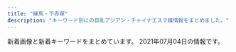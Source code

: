 ```yaml
---
title: "練馬・下赤塚"
description: "キーワード別にの巨乳アジアン・チャイナエステ嬢情報をまとめました。"
---
```


新着画像と新着キーワードをまとめています。
2021年07月04日の情報です。

<DmmAffiliateIns />
<KeywordTable
  shops={
    [
    {
        "img_links": [
            "http://www.es-kou.link/images/news.jpg",
            "http://www.es-kou.link/images/head.jpg",
            "http://www.es-kou.link/images/b1.jpg",
            "http://www.es-kou.link/images/sys1.jpg",
            "http://www.es-kou.link/images/sys3.png",
            "http://www.es-kou.link/images/1.jpg",
            "http://www.es-kou.link/img/mimi1.jpg",
            "http://www.es-kou.link/img/nana1.jpg",
            "http://www.es-kou.link/images/2.jpg",
            "http://www.es-kou.link/images/sys2.jpg",
            "http://www.es-kou.link/images/int1.png",
            "http://www.es-kou.link/images/int2.png",
            "http://www.es-kou.link/images/mobile.jpg",
            "http://www.es-kou.link/images/3.jpg",
            "http://www.es-kou.link/images/interior_t.jpg",
            "http://www.es-kou.link/img/satomi1.jpg",
            "http://www.es-kou.link/images/info.png",
            "http://www.es-kou.link/images/staff_t.jpg",
            "http://www.es-kou.link/images/s1.png",
            "http://www.es-kou.link/images/b2.jpg"
        ],
        "station": "\u4e0b\u8d64\u585a\u99c5\u5317\u53e3",
        "keywords": {},
        "url": "http://www.es-kou.link/",
        "name": "\u7d05\u6708"
    },
    {
        "station": "\u8981\u753a\u99c55\u756a\u51fa\u53e3",
        "name": "\u30d1\u30ad\u30e9",
        "url": "http://pakira-massage.work/",
        "keywords": {
            "C": 12,
            "E": 2,
            "85": 2,
            "87": 2
        },
        "img_links": [
            "http://pakira-massage.work/img/mobile-1.png",
            "http://pakira-massage.work/img/sta23.jpg",
            "http://pakira-massage.work/i/img/st1.jpg",
            "http://pakira-massage.work/img/st2.jpg",
            "http://pakira-massage.work/img/campian.jpg",
            "http://pakira-massage.work/img/sta2.jpg",
            "http://pakira-massage.work/i/img/sta2.jpg",
            "http://pakira-massage.work/img/nos.jpg",
            "http://pakira-massage.work/i/img/r5.jpg",
            "http://pakira-massage.work/i/img/sta1.jpg",
            "http://pakira-massage.work/i/img/r6.jpg",
            "http://pakira-massage.work/img/sta1.jpg",
            "http://pakira-massage.work/i/img/sta23.jpg",
            "http://pakira-massage.work/img/botton.jpg",
            "http://pakira-massage.work/img/st23.jpg",
            "http://pakira-massage.work/img/s2.jpg",
            "http://pakira-massage.work/img/s1.jpg",
            "http://pakira-massage.work/i/img/r2.jpg",
            "http://pakira-massage.work/img/head.jpg",
            "http://pakira-massage.work/i/img/r3.jpg",
            "http://pakira-massage.work/img/st1.jpg",
            "http://pakira-massage.work/i/img/r1.jpg",
            "http://pakira-massage.work/img/s23.jpg",
            "http://pakira-massage.work/i/img/r4.jpg"
        ]
    },
    {
        "url": "http://moonlove.est-u.com/",
        "keywords": {
            "C": 7
        },
        "img_links": [
            "http://moonlove.est-u.com/images/s3.jpg",
            "http://moonlove.est-u.com/staff/sakura.jpg",
            "http://moonlove.est-u.com/images/index_14.jpg",
            "http://moonlove.est-u.com/staff/kaori.jpg",
            "http://moonlove.est-u.com/images/s8.jpg",
            "http://moonlove.est-u.com/images/index_17.jpg",
            "http://moonlove.est-u.com/images/staff_09.jpg",
            "http://moonlove.est-u.com/staff/nami.jpg",
            "http://moonlove.est-u.com/images/index_10.jpg",
            "http://moonlove.est-u.com/images/index3_06.jpg",
            "http://moonlove.est-u.com/staff/ayumi.jpg",
            "http://moonlove.est-u.com/images/s5.jpg",
            "http://moonlove.est-u.com/images/index2_06.jpg",
            "http://moonlove.est-u.com/images/index_08.jpg",
            "http://moonlove.est-u.com/staff/miki.jpg",
            "http://moonlove.est-u.com/images/index1_06.jpg",
            "http://moonlove.est-u.com/images/index_07.jpg",
            "http://moonlove.est-u.com/images/index_02.jpg",
            "http://moonlove.est-u.com/images/index_05.jpg",
            "http://moonlove.est-u.com/images/index_16.jpg",
            "http://moonlove.est-u.com/images/icon_000.jpg",
            "http://moonlove.est-u.com/images/s4.jpg",
            "http://moonlove.est-u.com/images/index_04.jpg",
            "http://moonlove.est-u.com/staff/hitomi.jpg",
            "http://moonlove.est-u.com/images/index_13.jpg",
            "http://moonlove.est-u.com/images/s6.jpg",
            "http://moonlove.est-u.com/images/s1.jpg",
            "http://moonlove.est-u.com/images/index_15.jpg",
            "http://moonlove.est-u.com/images/index_12.jpg",
            "http://moonlove.est-u.com/images/index_19.jpg"
        ],
        "name": "\u6708\u306e\u604b",
        "station": "\u7df4\u99ac\u99c5\u5317\u53e3"
    },
    {
        "name": "\u30e9\u30b1\u30b7\u30b9\u5927\u6cc9\u5b66\u5712",
        "station": "\u5927\u6cc9\u5b66\u5712\u99c5",
        "keywords": {
            "86": 3,
            "C": 57,
            "84": 2,
            "F": 5,
            "85": 6,
            "81": 4,
            "91": 5,
            "83": 8,
            "D": 16,
            "88": 15,
            "E": 2
        },
        "url": "https://lachesis2019.com/",
        "img_links": [
            "https://lachesis2019.com/photos/4/gal4_4.jpg",
            "https://lachesis2019.com/photos/19/gal4_19.jpg",
            "https://lachesis2019.com/links/993F241B-EB0B-427A-9475-B57438AA7B8A.jpeg",
            "https://lachesis2019.com/photos/3/gal1_3.jpg",
            "https://lachesis2019.com/photos/5/moto_5.jpg",
            "https://lachesis2019.com/photos/4/gal3_4.jpg",
            "https://lachesis2019.com/photos/19/gal2_19.jpg",
            "https://lachesis2019.com/banners/531FE63B-3C15-4803-84FB-C6B373ACA096.jpeg",
            "https://lachesis2019.com/banners/BA03D94E-0A26-441A-9B6D-A71031AEFFB1.jpeg",
            "https://lachesis2019.com/photos/21/gal3_21.jpg",
            "https://lachesis2019.com/photos/6/moto_6.jpg",
            "https://lachesis2019.com/banners/CBDDF3B2-6656-4C1D-B914-2EA76A6C3D4C.jpeg",
            "https://lachesis2019.com/links/D6428725-4E44-49AF-8216-D84182CF66BB.jpeg",
            "https://lachesis2019.com/photos/11/gal2_11.jpg",
            "https://lachesis2019.com/photos/11/gal4_11.jpg",
            "https://lachesis2019.com/photos/5/gal3_5.jpg",
            "https://lachesis2019.com/photos/17/moto_17.jpg",
            "https://lachesis2019.com/photos/14/gal4_14.jpg",
            "https://lachesis2019.com/photos/20/gal2_20.jpg",
            "https://lachesis2019.com/photos/21/gal1_21.jpg",
            "https://lachesis2019.com/photos/22/moto_22.jpg",
            "https://lachesis2019.com/photos/3/gal4_3.jpg",
            "https://lachesis2019.com/photos/23/gal4_23.jpg",
            "https://lachesis2019.com/files/8C5867A6-61F3-471C-A4F5-40E2DA2A7496.jpeg",
            "https://lachesis2019.com/banners/07B87A7B-E604-494A-82D4-482B23E8CE71.jpeg",
            "https://lachesis2019.com/files/C265AA1E-5ADE-49FF-B02E-11B8C7E165C1.jpeg",
            "https://ranking-deli.jp/assets/img/user/link/2020bnr04.jpg",
            "https://lachesis2019.com/photos/22/gal4_22.jpg",
            "https://lachesis2019.com/photos/7/moto_7.jpg",
            "https://lachesis2019.com/photos/22/gal1_22.jpg",
            "https://lachesis2019.com/photos/23/gal1_23.jpg",
            "https://lachesis2019.com/photos/4/gal2_4.jpg",
            "https://lachesis2019.com/photos/21/gal4_21.jpg",
            "https://lachesis2019.com/photos/14/gal1_14.jpg",
            "https://lachesis2019.com/photos/21/gal2_21.jpg",
            "https://lachesis2019.com/photos/7/gal2_7.jpg",
            "https://lachesis2019.com/photos/23/gal3_23.jpg",
            "https://lachesis2019.com/photos/19/moto_19.jpg",
            "https://lachesis2019.com/photos/7/gal4_7.jpg",
            "https://lachesis2019.com/photos/3/gal2_3.jpg",
            "https://lachesis2019.com/banners/7EFDB149-8C2F-4CAD-9ADB-A61740740536.jpeg",
            "https://lachesis2019.com/photos/6/gal3_6.jpg",
            "https://lachesis2019.com/photos/6/gal2_6.jpg",
            "https://cocoa-job.jp/assets/img/user/pc/link/2020img-bnr-mensesthe4.jpg",
            "https://lachesis2019.com/photos/23/gal2_23.jpg",
            "https://lachesis2019.com/photos/8/gal1_8.jpg",
            "https://lachesis2019.com/photos/19/gal3_19.jpg",
            "https://lachesis2019.com/banners/ECA8D7FF-F820-4999-98A3-D6CDFD81E0D4.jpeg",
            "https://lachesis2019.com/files/CF43DBB4-AA7C-42C1-A1A7-DB7BB1DCB3EE.png",
            "https://lachesis2019.com/photos/14/moto_14.jpg",
            "https://lachesis2019.com/photos/7/gal3_7.jpg",
            "https://lachesis2019.com/photos/14/gal2_14.jpg",
            "https://lachesis2019.com/photos/11/moto_11.jpg",
            "https://lachesis2019.com/banners/C9380DE7-B807-4588-ADF3-D6FCB6CAB2A8.jpeg",
            "https://lachesis2019.com/photos/5/gal4_5.jpg",
            "https://lachesis2019.com/photos/6/gal1_6.jpg",
            "https://lachesis2019.com/photos/20/moto_20.jpg",
            "https://lachesis2019.com/photos/14/gal3_14.jpg",
            "https://lachesis2019.com/banners/ABBEB613-C730-4E56-B36D-5FC173E27594.jpeg",
            "https://lachesis2019.com/photos/22/gal2_22.jpg",
            "https://lachesis2019.com/photos/11/gal3_11.jpg",
            "https://lachesis2019.com/banners/F4CEB7CE-ABA5-4CAD-89E6-5F93D54F28A9.jpeg",
            "https://lachesis2019.com/photos/8/gal3_8.jpg",
            "https://lachesis2019.com/photos/22/gal3_22.jpg",
            "https://lachesis2019.com/files/A56F30DE-0B79-4B12-A44E-BE5932CB7267.jpeg",
            "https://lachesis2019.com/banners/6E28987B-42AA-488D-924C-7AE8766A1469.jpeg",
            "https://lachesis2019.com/photos/17/gal3_17.jpg",
            "https://lachesis2019.com/banners/29CA1AC0-D67E-49CD-A006-5D983950FE1C.jpeg",
            "https://lachesis2019.com/photos/4/moto_4.jpg",
            "https://lachesis2019.com/banners/9F996D7B-4B03-444B-B256-919B6C7109DF.jpeg",
            "https://lachesis2019.com/photos/8/gal2_8.jpg",
            "https://lachesis2019.com/banners/03492E81-87ED-47D1-96D2-029EFFA7DAEC.jpeg",
            "https://lachesis2019.com/banners/DB1EE981-0AED-4B3E-80B8-1FD479C059A5.jpeg",
            "https://lachesis2019.com/banners/A8B1A35F-6608-40F3-A604-43D191C85C67.png",
            "https://lachesis2019.com/photos/3/moto_3.jpg",
            "https://lachesis2019.com/photos/5/gal1_5.jpg",
            "https://lachesis2019.com/photos/7/gal1_7.jpg",
            "https://lachesis2019.com/files//20A69BB5-5AA2-47BA-BD67-A8835692263E.jpeg",
            "https://lachesis2019.com/photos/17/gal2_17.jpg",
            "https://lachesis2019.com/photos/4/gal1_4.jpg",
            "https://lachesis2019.com/photos/20/gal1_20.jpg",
            "https://lachesis2019.com/photos/17/gal4_17.jpg",
            "https://lachesis2019.com/photos/3/gal3_3.jpg",
            "https://lachesis2019.com/photos/5/gal2_5.jpg",
            "https://lachesis2019.com/photos/11/gal1_11.jpg",
            "https://lachesis2019.com/photos/8/moto_8.jpg",
            "https://lachesis2019.com/photos/23/moto_23.jpg",
            "https://lachesis2019.com/banners/top_sub01.jpg",
            "https://lachesis2019.com/photos/20/gal4_20.jpg",
            "https://lachesis2019.com/links/ads_8831.jpg",
            "https://lachesis2019.com/photos/6/gal4_6.jpg",
            "https://lachesis2019.com/banners/E3D306C3-23B8-41C5-933F-6098AEB20653.jpeg",
            "https://lachesis2019.com/photos/8/gal4_8.jpg",
            "https://lachesis2019.com/photos/19/gal1_19.jpg",
            "https://lachesis2019.com/photos/17/gal1_17.jpg",
            "https://lachesis2019.com/photos/21/moto_21.jpg",
            "https://lachesis2019.com/photos/20/gal3_20.jpg"
        ]
    },
    {
        "station": "\u7df4\u99ac\u99c5\u897f\u53e3",
        "name": "\u7df4\u99ac\u306e\u5929\u4f7f",
        "img_links": [
            "http://ginzaangel.esnavi.work/s1.png",
            "http://ginzaangel.esnavi.work/2/uploadimg/1615989033.jpeg",
            "http://ginzaangel.esnavi.work/sys1.jpg",
            "http://ginzaangel.esnavi.work/2/uploadimg/1623486374.jpeg",
            "http://ginzaangel.esnavi.work/staff_t.jpg",
            "http://ginzaangel.esnavi.work/2/uploadimg/1615988934.jpeg",
            "http://ginzaangel.esnavi.work/2/uploadimg/1601829474.jpeg",
            "http://ginzaangel.esnavi.work/2/uploadimg/1619341553.jpeg",
            "http://ginzaangel.esnavi.work/head.jpg",
            "http://ginzaangel.esnavi.work/sys2.jpg",
            "http://ginzaangel.esnavi.work/2/uploadimg/1622437565.jpeg",
            "http://ginzaangel.esnavi.work/2/uploadimg/1615989115.jpeg",
            "http://ginzaangel.esnavi.work/int1.png",
            "http://ginzaangel.esnavi.work/news.jpg",
            "http://ginzaangel.esnavi.work/2/uploadimg/1615988408.jpeg"
        ],
        "url": "http://ginzaangel.esnavi.work/",
        "keywords": {
            "92": 1,
            "88": 2,
            "90": 4,
            "89": 1
        }
    },
    {
        "station": "\u7df4\u99ac\u99c5\u897f\u53e3",
        "img_links": [
            "http://sh-dafei.work/uploads/171031/1-1G0311G505933.jpg",
            "http://sh-dafei.work/uploads/180227/1-1P22G40S5448.jpg",
            "http://sh-dafei.work/uploads/200612/1-200612154534W8.jpg",
            "http://sh-dafei.work/uploads/181206/1-1Q2061253211D.jpg",
            "http://sh-dafei.work/templets/default/pc/picture/staffs.png",
            "http://sh-dafei.work/uploads/171031/1-1G0311G531445.jpg",
            "http://sh-dafei.work/uploads/171031/1-1G0311G556445.jpg",
            "http://sh-dafei.work/uploads/201002/1-201002144Z11V.jpg",
            "http://sh-dafei.work/uploads/190809/1-1ZP9125I01S.jpg",
            "http://sh-dafei.work/uploads/180612/1-1P612160029349.jpg",
            "http://sh-dafei.work/uploads/190924/1-1Z924151334121.jpg",
            "http://sh-dafei.work/uploads/181206/1-1Q2061250494E.jpg",
            "http://sh-dafei.work/templets/default/pc/picture/end1.jpg",
            "http://sh-dafei.work/uploads/180612/1-1P6121601061c.jpg",
            "http://sh-dafei.work/uploads/171031/1-1G0311G4095M.jpg",
            "http://sh-dafei.work/uploads/191115/1-191115132040J2.jpg",
            "http://sh-dafei.work/uploads/171031/1-1G0311G344914.jpg",
            "http://sh-dafei.work/templets/default/pc/picture/s_pick.png",
            "http://sh-dafei.work/uploads/190130/1-1Z130162635508.jpg",
            "http://sh-dafei.work/uploads/181206/1-1Q206125154224.jpg",
            "http://sh-dafei.work/templets/default/pc/picture/s_news.png",
            "http://sh-dafei.work/uploads/181207/1-1Q20G35320X0.png",
            "http://sh-dafei.work/uploads/181207/1-1Q20G40K63R.jpg",
            "http://sh-dafei.work/uploads/181214/1-1Q214154222511.jpg",
            "http://sh-dafei.work/templets/default/pc/picture/s_staff.png",
            "http://sh-dafei.work/templets/default/pc/picture/face.png",
            "http://sh-dafei.work/uploads/190329/1-1Z329151011c7.jpg",
            "http://sh-dafei.work/uploads/190301/1-1Z30116320A41.jpg",
            "http://sh-dafei.work/uploads/201113/1-20111314213cQ.jpg",
            "http://sh-dafei.work/uploads/210219/1-210219105500300.jpg",
            "http://sh-dafei.work/uploads/210326/1-210326140613257.jpg",
            "http://sh-dafei.work/uploads/181206/1-1Q2061249563O.jpg",
            "http://sh-dafei.work/uploads/200117/1-20011G614144B.jpg",
            "http://sh-dafei.work/uploads/allimg/180612/1-1P612160305350.jpg"
        ],
        "name": "\u5927\u5983",
        "keywords": {},
        "url": "http://sh-dafei.work/"
    },
    {
        "keywords": {},
        "name": "AROMA PLAZA \u30a2\u30ed\u30de\u30d7\u30e9\u30b6",
        "img_links": [],
        "url": "http://aroma-p.info/",
        "station": "\u77f3\u795e\u4e95\u516c\u5712\u99c5\u5357\u53e3"
    },
    {
        "url": "http://rose.este.work/",
        "name": "\u512a\u30fb\u7f8e",
        "keywords": {},
        "img_links": [
            "http://rose.este.work/totop.png",
            "http://rose.este.work/r1.jpg",
            "http://rose.este.work/sys1.png",
            "http://rose.este.work/index-24.htm.jpg",
            "http://rose.este.work/index-26.htm.jpg",
            "http://rose.este.work/r4.jpg",
            "http://rose.este.work/re.jpg",
            "http://rose.este.work/index-25.htm.jpg",
            "http://rose.este.work/unnamed.png",
            "http://rose.este.work/resize_250.png",
            "http://rose.este.work/r3.jpg",
            "http://rose.este.work/resize_1500-450.jpg",
            "http://rose.este.work/r5.jpg",
            "http://rose.este.work/index-1.htm.jpg"
        ],
        "station": "\u6c5f\u53e4\u7530\u99c5\u5357\u53e3"
    },
    {
        "name": "\u59eb\u306e\u3086\u3073\u3055\u304d",
        "station": "\u6771\u6b66\u7df4\u99ac\u99c5\u5317\u53e3",
        "keywords": {
            "D": 3,
            "E": 1
        },
        "img_links": [
            "http://nymphe-est.biz/images/bul.jpg",
            "http://nymphe-est.biz/images/tm.jpg",
            "http://nymphe-est.biz/images/m3.png",
            "http://nymphe-est.biz/images/accl.jpg",
            "http://nymphe-est.biz/images/no.png",
            "http://nymphe-est.biz/images/cg05.jpg",
            "http://nymphe-est.biz/images/stal.jpg",
            "http://nymphe-est.biz/images/top.png",
            "http://nymphe-est.biz/images/bur.jpg",
            "http://nymphe-est.biz/images/m4.png",
            "http://nymphe-est.biz/images/cg03.jpg",
            "http://nymphe-est.biz/images/tit4.jpg",
            "http://nymphe-est.biz/images/cg02.jpg",
            "http://nymphe-est.biz/images/m5.png",
            "http://nymphe-est.biz/images/spt.png",
            "http://nymphe-est.biz/images/tit6.jpg",
            "http://nymphe-est.biz/images/m1.png",
            "http://nymphe-est.biz/images/m6.png",
            "http://nymphe-est.biz/images/m2.png",
            "http://nymphe-est.biz/images/tit5.jpg",
            "http://nymphe-est.biz/images/fla.jpg",
            "http://nymphe-est.biz/images/stat.jpg",
            "http://nymphe-est.biz/images/cg01.jpg",
            "http://nymphe-est.biz/images/tit3.jpg",
            "http://nymphe-est.biz/images/tit2.jpg"
        ],
        "url": "http://nymphe-est.biz/"
    },
    {
        "img_links": [
            "http://www.es-yas.click/images/staff_t.jpg",
            "http://www.es-yas.click/images/3.jpg",
            "http://www.es-yas.click/images/info.png",
            "http://www.es-yas.click/images/ac1.png",
            "http://www.es-yas.click/images/4.jpg",
            "http://www.es-yas.click/img/riri1.jpg",
            "http://www.es-yas.click/images/newface.png",
            "http://www.es-yas.click/images/sirase.jpg",
            "http://www.es-yas.click/images/sys1.png",
            "http://www.es-yas.click/img/rina1.jpg",
            "http://www.es-yas.click/images/sys2.png",
            "http://www.es-yas.click/images/int2.png",
            "http://www.es-yas.click/images/interior_t.jpg",
            "http://www.es-yas.click/images/tel.jpg",
            "http://www.es-yas.click/images/int1.png",
            "http://www.es-yas.click/images/s1.png",
            "http://www.es-yas.click/images/head.jpg",
            "http://www.es-yas.click/images/mobile.jpg",
            "http://www.es-yas.click/img/sayuri1.jpg",
            "http://www.es-yas.click/images/news.jpg",
            "http://www.es-yas.click/images/2.jpg"
        ],
        "keywords": {},
        "url": "http://www.es-yas.click/",
        "name": "\u30b9\u30a6\u30a3\u30fc\u30c8",
        "station": "\u4e2d\u6751\u6a4b\u99c5\u5357\u53e3"
    },
    {
        "img_links": [],
        "keywords": {},
        "url": "http://www.relaxes.info/",
        "name": "\u8776",
        "station": "\u4e0a\u677f\u6a4b\u99c5\u5317\u53e3"
    },
    {
        "keywords": {
            "84": 1,
            "86": 1,
            "E": 2,
            "D": 9,
            "F": 2,
            "C": 22,
            "85": 2,
            "87": 5,
            "89": 1,
            "88": 4
        },
        "img_links": [
            "http://ponfu-massage.work/img/st35.jpg",
            "http://ponfu-massage.work/img/s30.jpg",
            "http://ponfu-massage.work/img/st42.jpg",
            "http://ponfu-massage.work/img/acc9.jpg",
            "http://ponfu-massage.work/i/img/sta45.jpg",
            "http://ponfu-massage.work/img/sta39.jpg",
            "http://ponfu-massage.work/img/st43.jpg",
            "http://ponfu-massage.work/i/img/sta43.jpg",
            "http://ponfu-massage.work/img/st39.jpg",
            "http://ponfu-massage.work/i/img/r3.jpg",
            "http://ponfu-massage.work/img/sta35.jpg",
            "http://ponfu-massage.work/img/acc8.jpg",
            "http://ponfu-massage.work/img/sta45.jpg",
            "http://ponfu-massage.work/img/sta44.jpg",
            "http://ponfu-massage.work/i/img/r2.jpg",
            "http://ponfu-massage.work/img/acc1.jpg",
            "http://ponfu-massage.work/img/acc6.jpg",
            "http://ponfu-massage.work/img/st30.jpg",
            "http://ponfu-massage.work/i/img/sta47.jpg",
            "http://ponfu-massage.work/i/img/sta38.jpg",
            "http://ponfu-massage.work/img/acc5.jpg",
            "http://ponfu-massage.work/img/acc4.jpg",
            "http://ponfu-massage.work/img/acc10.jpg",
            "http://ponfu-massage.work/i/img/sta44.jpg",
            "http://ponfu-massage.work/img/s38.jpg",
            "http://ponfu-massage.work/img/st18.jpg",
            "http://ponfu-massage.work/img/st46.jpg",
            "http://ponfu-massage.work/i/img/st45.jpg",
            "http://ponfu-massage.work/img/sta30.jpg",
            "http://ponfu-massage.work/img/s41.jpg",
            "http://ponfu-massage.work/img/acc2.jpg",
            "http://ponfu-massage.work/img/st38.jpg",
            "http://ponfu-massage.work/img/s47.jpg",
            "http://ponfu-massage.work/img/sta28.jpg",
            "http://ponfu-massage.work/img/botton.jpg",
            "http://ponfu-massage.work/i/img/r4.jpg",
            "http://ponfu-massage.work/i/img/sta30.jpg",
            "http://ponfu-massage.work/i/img/sta28.jpg",
            "http://ponfu-massage.work/img/acc7.jpg",
            "http://ponfu-massage.work/img/s44.jpg",
            "http://ponfu-massage.work/i/img/sta24.jpg",
            "http://ponfu-massage.work/img/st44.jpg",
            "http://ponfu-massage.work/img/s39.jpg",
            "http://ponfu-massage.work/img/s43.jpg",
            "http://ponfu-massage.work/img/st41.jpg",
            "http://ponfu-massage.work/img/sta38.jpg",
            "http://ponfu-massage.work/img/campian.jpg",
            "http://ponfu-massage.work/img/sta41.jpg",
            "http://ponfu-massage.work/img/sta46.jpg",
            "http://ponfu-massage.work/img/st45.jpg",
            "http://ponfu-massage.work/img/sta42.jpg",
            "http://ponfu-massage.work/i/img/sta46.jpg",
            "http://ponfu-massage.work/i/img/sta39.jpg",
            "http://ponfu-massage.work/img/st28.jpg",
            "http://ponfu-massage.work/img/s42.jpg",
            "http://ponfu-massage.work/img/sta43.jpg",
            "http://ponfu-massage.work/img/st47.jpg",
            "http://ponfu-massage.work/i/img/sta42.jpg",
            "http://ponfu-massage.work/img/s46.jpg",
            "http://ponfu-massage.work/i/img/r1.jpg",
            "http://ponfu-massage.work/img/s45.jpg",
            "http://ponfu-massage.work/img/acc3.jpg",
            "http://ponfu-massage.work/img/sta47.jpg",
            "http://ponfu-massage.work/i/img/sta41.jpg"
        ],
        "url": "http://ponfu-massage.work/",
        "station": "\u7df4\u99ac\u99c5\u897f\u53e3",
        "name": "\u30dd\u30f3\u30d5\u30fc"
    },
    {
        "name": "\u6e29\u30fb\u306c\u304f\u3082\u308a",
        "url": "http://tenpo2.iest.info/",
        "station": "\u4e0a\u677f\u6a4b\u99c5\u5317\u53e3",
        "keywords": {},
        "img_links": []
    },
    {
        "name": "\u30ad\u30e9\u30ad\u30e9",
        "keywords": {
            "88": 1,
            "F": 1,
            "C": 17,
            "89": 1,
            "E": 6,
            "D": 2,
            "87": 4,
            "86": 4
        },
        "station": "\u7df4\u99ac\u99c5\u897f\u53e3",
        "img_links": [
            "http://binrou.net/i/img/sta108.jpg",
            "http://binrou.net/img/s114.jpg",
            "http://binrou.net/i/img/sta97.jpg",
            "http://binrou.net/i/img/r1.jpg",
            "http://binrou.net/i/img/sta111.jpg",
            "http://binrou.net/i/img/sta98.jpg",
            "http://binrou.net/img/s117.jpg",
            "http://binrou.net/i/img/r4.jpg",
            "http://binrou.net/img/sta117.jpg",
            "http://binrou.net/img/st114.jpg",
            "http://binrou.net/img/st116.jpg",
            "http://binrou.net/img/s119.jpg",
            "http://binrou.net/img/fla.jpg",
            "http://binrou.net/i/img/sta105.jpg",
            "http://binrou.net/i/img/sta104.jpg",
            "http://binrou.net/img/st115.jpg",
            "http://binrou.net/img/s116.jpg",
            "http://binrou.net/i/img/sta116.jpg",
            "http://binrou.net/i/img/sta112.jpg",
            "http://binrou.net/i/img/r3.jpg",
            "http://binrou.net/img/s118.jpg",
            "http://binrou.net/img/s111.jpg",
            "http://binrou.net/img/botton.jpg",
            "http://binrou.net/i/img/acc.jpg",
            "http://binrou.net/img/acc.jpg",
            "http://binrou.net/img/sta115.jpg",
            "http://binrou.net/i/img/sta115.jpg",
            "http://binrou.net/i/img/sta80.jpg",
            "http://binrou.net/img/pickup20.jpg",
            "http://binrou.net/img/sta118.jpg",
            "http://binrou.net/i/img/sta114.jpg",
            "http://binrou.net/i/img/st118.jpg",
            "http://binrou.net/img/sta109.jpg",
            "http://binrou.net/i/img/sta109.jpg",
            "http://binrou.net/img/s115.jpg",
            "http://binrou.net/i/img/r2.jpg",
            "http://binrou.net/img/st109.jpg",
            "http://binrou.net/img/st119.jpg",
            "http://binrou.net/img/sta112.jpg",
            "http://binrou.net/i/img/sta100.jpg",
            "http://binrou.net/img/st118.jpg",
            "http://binrou.net/i/img/sta94.jpg",
            "http://binrou.net/i/img/sta117.jpg",
            "http://binrou.net/img/sta119.jpg",
            "http://binrou.net/i/img/sta118.jpg",
            "http://binrou.net/img/st111.jpg",
            "http://binrou.net/i/img/sta92.jpg",
            "http://binrou.net/img/sta116.jpg",
            "http://binrou.net/i/img/sta119.jpg",
            "http://binrou.net/img/s112.jpg",
            "http://binrou.net/i/img/sta89.jpg",
            "http://binrou.net/i/img/sta88.jpg",
            "http://binrou.net/img/sta111.jpg",
            "http://binrou.net/img/mo.png",
            "http://binrou.net/img/st117.jpg",
            "http://binrou.net/img/st112.jpg",
            "http://binrou.net/img/sta114.jpg"
        ],
        "url": "http://binrou.net/"
    },
    {
        "keywords": {
            "F": 3,
            "95": 2,
            "C": 1,
            "86": 1,
            "89": 1
        },
        "name": "\u30d4\u30ab\u30c1\u30e5\u30a6",
        "img_links": [
            "http://pika.rankuens.com/css/staff/staff07-a.jpg",
            "http://pika.rankuens.com/css/osusume01.jpg",
            "http://pika.rankuens.com/css/top-left002.jpg",
            "http://pika.rankuens.com/css/staff/staff04-a.jpg",
            "http://pika.rankuens.com/css/staff/staff05.jpg",
            "http://pika.rankuens.com/css/nav/nav-002.jpg",
            "http://pika.rankuens.com/css/nav/nav-003.jpg",
            "http://pika.rankuens.com/css/nav/nav-005.jpg",
            "http://pika.rankuens.com/css/nav/nav-004.jpg",
            "http://pika.rankuens.com/css/staff/staff06.jpg",
            "http://pika.rankuens.com/css/staff/staff06-a.jpg",
            "http://pika.rankuens.com/css/staff/staff07.jpg",
            "http://pika.rankuens.com/css/head01.jpg",
            "http://pika.rankuens.com/css/staff/staff05-a.jpg",
            "http://pika.rankuens.com/css/staff/staff04.jpg",
            "http://pika.rankuens.com/css/nav/nav-006.jpg",
            "http://pika.rankuens.com/css/nav/nav-001.jpg"
        ],
        "station": "\u7df4\u99ac\u99c5",
        "url": "http://pika.rankuens.com/"
    },
    {
        "station": "\u7df4\u99ac\u99c5\u897f\u53e3",
        "keywords": {
            "D": 4,
            "86": 3,
            "87": 1
        },
        "img_links": [
            "http://www.seoul.esjp.info/img/main-top03.png",
            "http://www.seoul.esjp.info/img/change-006.png",
            "http://www.seoul.esjp.info/files/007.jpg",
            "http://www.seoul.esjp.info/img/nav-003.png",
            "http://www.seoul.esjp.info/img/nav-004.png",
            "http://www.seoul.esjp.info/files/003.jpg",
            "http://www.seoul.esjp.info/files/005.jpg",
            "http://www.seoul.esjp.info/files/012.jpg",
            "http://www.seoul.esjp.info/img/main-top01.png",
            "http://www.seoul.esjp.info/files/006.jpg",
            "http://www.seoul.esjp.info/img/change-001.png",
            "http://www.seoul.esjp.info/files/015.jpg",
            "http://www.seoul.esjp.info/img/change-005.png",
            "http://www.seoul.esjp.info/img/foot.png",
            "http://www.seoul.esjp.info/files/010.jpg",
            "http://www.seoul.esjp.info/img/nav-005.png",
            "http://www.seoul.esjp.info/img/nav-001.png",
            "http://www.seoul.esjp.info/img/head.png",
            "http://www.seoul.esjp.info/files/011.jpg",
            "http://www.seoul.esjp.info/files/001.jpg",
            "http://www.seoul.esjp.info/files/013.jpg",
            "http://www.seoul.esjp.info/img/change-002.png",
            "http://www.seoul.esjp.info/img/change-003.png",
            "http://www.seoul.esjp.info/files/008.jpg",
            "http://www.seoul.esjp.info/img/change-004.png",
            "http://www.seoul.esjp.info/files/004.jpg",
            "http://www.seoul.esjp.info/img/recuit.png",
            "http://www.seoul.esjp.info/img/nav-006.png",
            "http://www.seoul.esjp.info/img/nav-002.png"
        ],
        "url": "http://www.seoul.esjp.info/",
        "name": "\u7652\u3057\u306e\u90e8\u5c4b"
    },
    {
        "station": "\u7df4\u99ac\u99c5\u897f\u53e3",
        "name": "\u3064\u307c\u307f",
        "url": "https://salasa.tokyo/",
        "img_links": [
            "https://salasa.tokyo/wp-content/themes/este/img/top-img01.png",
            "https://salasa.tokyo/wp-content/uploads/2021/06/78615salasa.jpg",
            "https://salasa.tokyo/wp-content/uploads/2021/02/345salasa.jpg",
            "https://salasa.tokyo/wp-content/uploads/2020/02/41salasa.jpg",
            "https://salasa.tokyo/wp-content/themes/este/img/tel_footer.png",
            "https://salasa.tokyo/wp-content/uploads/2020/04/2311121salasa.jpg",
            "https://salasa.tokyo/wp-content/themes/este/img/2.jpg",
            "https://salasa.tokyo/wp-content/uploads/2021/07/45678yutghjksalasa.jpg",
            "https://salasa.tokyo/wp-content/themes/este/img/top-img04.png",
            "https://salasa.tokyo/wp-content/themes/este/img/call.png",
            "https://salasa.tokyo/wp-content/themes/este/img/tel_header.png",
            "https://salasa.tokyo/wp-content/uploads/2021/04/s187alasa.jpg",
            "https://salasa.tokyo/wp-content/themes/este/img/top-img05.png",
            "https://salasa.tokyo/wp-content/uploads/2020/02/1salasa.jpg",
            "https://salasa.tokyo/wp-content/themes/este/img/top-img02.png",
            "https://salasa.tokyo/wp-content/uploads/2020/02/11salasa.jpg",
            "https://salasa.tokyo/wp-content/themes/este/img/top-img021.png",
            "https://salasa.tokyo/wp-content/themes/este/img/top-img01b.png",
            "https://salasa.tokyo/wp-content/themes/este/img/top-img01a.png",
            "https://salasa.tokyo/wp-content/uploads/2020/04/3121salasa.jpg",
            "https://salasa.tokyo/wp-content/uploads/2020/02/8776salasa.jpg",
            "https://salasa.tokyo/wp-content/themes/este/img/4.jpg",
            "https://salasa.tokyo/wp-content/uploads/2020/02/32salasa.jpg",
            "https://salasa.tokyo/wp-content/uploads/2020/02/21salasa.jpg",
            "https://salasa.tokyo/wp-content/themes/este/img/3.jpg",
            "https://salasa.tokyo/wp-content/themes/este/img/1.jpg",
            "https://salasa.tokyo/wp-content/uploads/2021/06/786251salasa.jpg"
        ],
        "keywords": {
            "E": 16,
            "G": 2,
            "C": 20,
            "D": 9
        }
    },
    {
        "name": "\u3046\u3089\u3089",
        "url": "http://es-nerima.biz/",
        "img_links": [
            "http://es-nerima.biz/wp-content/themes/template-salon2/images/massage-de_88_31.jpg",
            "http://es-nerima.biz/wp-content/uploads/2016/10/g6.jpg",
            "http://es-nerima.biz/wp-content/themes/template-salon2/images/news-ttl.png",
            "http://es-nerima.biz/wp-content/uploads/2016/10/gallery2.jpg",
            "http://es-nerima.biz/wp-content/uploads/2016/10/g1-250x330.jpg",
            "http://es-nerima.biz/wp-content/uploads/2016/10/gallery5.jpg",
            "http://es-nerima.biz/wp-content/uploads/2016/10/mika.jpg",
            "http://es-nerima.biz/wp-content/themes/template-salon2/images/gallery2.jpg",
            "http://cdn.dino-es.com/images/logo/88x31DinoEs.png",
            "http://es-nerima.biz/wp-content/themes/template-salon2/images/tel.png",
            "http://es-nerima.biz/wp-content/themes/template-salon2/images/gallery3.jpg",
            "http://es-nerima.biz/wp-content/uploads/2016/10/gallery3.jpg",
            "http://es-nerima.biz/wp-content/uploads/2016/10/g4.jpg",
            "http://es-nerima.biz/wp-content/themes/template-salon2/images/gallery4.jpg",
            "http://es-nerima.biz/wp-content/uploads/2016/10/gallery8-600x600.jpg",
            "http://es-nerima.biz/wp-content/themes/template-salon2/images/newface-ttl.png",
            "http://es-nerima.biz/wp-content/uploads/2016/10/girl-1-250x330.jpg",
            "http://es-nerima.biz/wp-content/uploads/2016/10/eri-250x330.jpg",
            "http://es-nerima.biz/wp-content/uploads/2016/10/gallery1.jpg",
            "http://es-nerima.biz/wp-content/uploads/2016/10/camp-bnr.jpg",
            "http://es-nerima.biz/wp-content/uploads/2016/10/gallery7.jpg",
            "http://es-nerima.biz/wp-content/uploads/2016/10/g3.jpg",
            "http://es-nerima.biz/wp-content/themes/template-salon2/images/pickup-ttl.png",
            "http://es-nerima.biz/wp-content/uploads/2016/10/mika-250x330.jpg",
            "http://es-nerima.biz/wp-content/themes/template-salon2/images/camp-bnr.jpg",
            "http://es-nerima.biz/wp-content/uploads/2016/10/g6-250x330.jpg",
            "http://es-nerima.biz/wp-content/uploads/2016/10/eri.jpg",
            "http://es-nerima.biz/wp-content/uploads/2016/10/gallery8.jpg",
            "http://es-nerima.biz/wp-content/uploads/2016/10/g5.jpg",
            "http://es-nerima.biz/wp-content/uploads/2016/10/g3-250x330.jpg",
            "http://es-nerima.biz/wp-content/themes/template-salon2/images/slider1.jpg",
            "http://es-nerima.biz/wp-content/themes/template-salon2/images/gallery1.jpg",
            "http://es-nerima.biz/wp-content/uploads/2016/10/g4-250x330.jpg",
            "http://es-nerima.biz/wp-content/themes/template-salon2/images/magazine.jpg",
            "http://es-nerima.biz/wp-content/themes/template-salon2/images/gallery-ttl.png",
            "http://es-nerima.biz/wp-content/themes/template-salon2/images/pickup-frame.png",
            "http://es-nerima.biz/wp-content/uploads/2016/10/gallery6.jpg",
            "http://es-nerima.biz/wp-content/uploads/2016/10/girl-1.jpg",
            "http://es-nerima.biz/wp-content/uploads/2016/10/g5-250x330.jpg"
        ],
        "station": "\u7df4\u99ac\u99c5\u5317\u53e3",
        "keywords": {}
    },
    {
        "keywords": {},
        "name": "\u30aa\u30a2\u30b7\u30b9",
        "url": "http://oasis.akasuri.xyz/",
        "img_links": [
            "http://oasis.akasuri.xyz/staff/s1.jpg",
            "http://oasis.akasuri.xyz/images/bar-photo.png",
            "http://oasis.akasuri.xyz/staff/s2.jpg",
            "http://oasis.akasuri.xyz/images/c-top.png",
            "http://oasis.akasuri.xyz/images/b-tel.png",
            "http://oasis.akasuri.xyz/staff/s3.jpg",
            "http://oasis.akasuri.xyz/images/c-photo.png",
            "http://oasis.akasuri.xyz/images/c-staff.png",
            "http://oasis.akasuri.xyz/images/bar-staff.png",
            "http://oasis.akasuri.xyz/images/fotter.png"
        ],
        "station": "\u6210\u5897\u99c5\u5357\u53e3"
    },
    {
        "station": "\u6210\u5897\u99c5",
        "url": "http://evergrace.tyo.cm/",
        "img_links": [],
        "name": "\u30b8\u30e3\u30b9\u30df\u30f3",
        "keywords": {}
    },
    {
        "url": "http://c-sakura.work/",
        "keywords": {},
        "station": "\u4e0b\u8d64\u585a\u99c5\u5317\u53e3",
        "name": "\u9577\u4e45*\u3061\u3087\u3046\u304d\u3085\u3046",
        "img_links": [
            "http://c-sakura.work/images/news.png",
            "http://c-sakura.work/images/tel.jpg",
            "http://c-sakura.work/images/interior_t.jpg",
            "http://c-sakura.work/images/mobile.jpg",
            "http://c-sakura.work/img/yuyu1.jpg",
            "http://c-sakura.work/img/ami1.jpg",
            "http://c-sakura.work/images/info.png",
            "http://c-sakura.work/images/3.jpg",
            "http://c-sakura.work/img/yuri1.jpg",
            "http://c-sakura.work/images/staff_t.jpg",
            "http://c-sakura.work/images/int1.png",
            "http://c-sakura.work/images/int2.png",
            "http://c-sakura.work/images/2.jpg",
            "http://c-sakura.work/images/sisu.png",
            "http://c-sakura.work/images/head.jpg",
            "http://c-sakura.work/images/sys1.png",
            "http://c-sakura.work/images/1.jpg"
        ]
    },
    {
        "img_links": [
            "http://c-ikoi.work/images/2.jpg",
            "http://c-ikoi.work/images/news.jpg",
            "http://c-ikoi.work/images/rec1.png",
            "http://c-ikoi.work/img/moe1.jpg",
            "http://c-ikoi.work/images/int1.png",
            "http://c-ikoi.work/images/interior_t.jpg",
            "http://c-ikoi.work/img/aoi1.jpg",
            "http://c-ikoi.work/images/head.jpg",
            "http://c-ikoi.work/images/sys3.png",
            "http://c-ikoi.work/images/sys2.jpg",
            "http://c-ikoi.work/images/1.jpg",
            "http://c-ikoi.work/images/line.png",
            "http://c-ikoi.work/images/rec2.png",
            "http://c-ikoi.work/images/sys1.jpg",
            "http://c-ikoi.work/images/tel.jpg",
            "http://c-ikoi.work/images/3.jpg",
            "http://c-ikoi.work/images/staff_t.jpg",
            "http://c-ikoi.work/images/int2.png",
            "http://c-ikoi.work/img/yuki1.jpg",
            "http://c-ikoi.work/images/concept.jpg",
            "http://c-ikoi.work/img/rina1.jpg",
            "http://c-ikoi.work/images/4.jpg",
            "http://c-ikoi.work/images/mobile.jpg",
            "http://c-ikoi.work/images/int3.png"
        ],
        "url": "http://c-ikoi.work/",
        "name": "\u61a9",
        "station": "\u5927\u5c71\u99c5\u5357\u53e3",
        "keywords": {}
    },
    {
        "img_links": [],
        "url": "http://anzu.abnavi.info/",
        "name": "\u59eb",
        "keywords": {},
        "station": "\u6210\u5897\u99c5"
    },
    {
        "keywords": {
            "D": 8,
            "87": 6,
            "85": 2,
            "88": 4,
            "C": 18
        },
        "name": "Smile -\u30b9\u30de\u30a4\u30eb-",
        "url": "http://www.smile.mensest.com/",
        "station": "\u7df4\u99ac\u99c5\u897f\u53e3",
        "img_links": [
            "http://www.smile.mensest.com/img/btn_blog.png",
            "http://www.smile.mensest.com/img/pickup.jpg",
            "http://www.smile.mensest.com/files/001.jpg",
            "http://www.smile.mensest.com/img/btn_side_mobile.jpg",
            "http://www.smile.mensest.com/img/goback.jpg",
            "http://www.smile.mensest.com/img/header02.png",
            "http://www.smile.mensest.com/img/ttl_news.png",
            "http://www.smile.mensest.com/files/005.jpg",
            "http://www.smile.mensest.com/files/004.jpg",
            "http://www.smile.mensest.com/files/006.jpg",
            "http://www.smile.mensest.com/files/002.jpg",
            "http://www.smile.mensest.com/img/ttl_info.png",
            "http://www.smile.mensest.com/files/003.jpg"
        ]
    },
    {
        "keywords": {
            "C": 13
        },
        "name": "\u697d\u697d",
        "url": "http://www.e-rakuraku.info/",
        "station": "\u4e2d\u6751\u6a4b\u99c5",
        "img_links": [
            "http://www.e-rakuraku.info/images/newfacet.png",
            "http://www.e-rakuraku.info/images/sr.png",
            "http://www.e-rakuraku.info/images/newt.png",
            "http://www.e-rakuraku.info/images/tel.png",
            "http://www.e-rakuraku.info/images/tite-staff.png",
            "http://www.e-rakuraku.info/images/nei_03.jpg",
            "http://www.e-rakuraku.info/images/g2.jpg",
            "http://www.e-rakuraku.info/images/huiyuan.png",
            "http://www.e-rakuraku.info/images/g5.jpg",
            "http://www.e-rakuraku.info/images/g0.jpg",
            "http://www.e-rakuraku.info/images/tite-gallery.png",
            "http://www.e-rakuraku.info/images/g4.jpg",
            "http://www.e-rakuraku.info/images/top.jpg",
            "http://www.e-rakuraku.info/images/g1.jpg",
            "http://www.e-rakuraku.info/images/mobile.png",
            "http://www.e-rakuraku.info/images/g3.jpg",
            "http://www.e-rakuraku.info/images/s1.png",
            "http://www.e-rakuraku.info/images/s2.png"
        ]
    },
    {
        "img_links": [
            "http://margaret.ests.jp/photos/sites/29/2020/06/2020062814010219.jpeg",
            "http://margaret.ests.jp/images/s_staff.png",
            "http://margaret.ests.jp/images/service2.jpg",
            "http://margaret.ests.jp/photos/sites/29/2021/06/2021060500274425.jpeg",
            "http://margaret.ests.jp/images/s_pick.jpg",
            "http://margaret.ests.jp/photos/sites/29/2021/01/2021011511194654.jpg",
            "http://margaret.ests.jp/photos/sites/29/2020/04/2020041014190824.jpg",
            "http://margaret.ests.jp/images/s_news.jpg",
            "http://margaret.ests.jp/images/s_service.png",
            "http://margaret.ests.jp/images/info.jpg",
            "http://margaret.ests.jp/images/service1.jpg",
            "http://margaret.ests.jp/photos/sites/29/2021/06/2021060811483867.jpg",
            "http://margaret.ests.jp/photos/sites/29/2020/03/2020032709162529.jpg",
            "http://margaret.ests.jp/images/room4.jpg",
            "http://margaret.ests.jp/photos/sites/29/2020/08/2020080615352994.jpeg",
            "http://margaret.ests.jp/images/service4.jpg",
            "http://margaret.ests.jp/photos/sites/29/2020/04/202004102157462.jpeg",
            "http://margaret.ests.jp/photos/sites/29/2020/05/202005281752578.jpg",
            "http://margaret.ests.jp/images/top.jpg",
            "http://margaret.ests.jp/photos/sites/29/2020/04/2020040205541033.jpg",
            "http://margaret.ests.jp/images/room2.jpg",
            "http://margaret.ests.jp/images/service3.jpg",
            "http://margaret.ests.jp/photos/sites/29/2020/04/202004081414540.jpg",
            "http://margaret.ests.jp/images/room1.jpg",
            "http://margaret.ests.jp/photos/sites/29/2020/08/2020082222274080.jpeg",
            "http://margaret.ests.jp/images/room3.jpg",
            "http://margaret.ests.jp/images/mobile.jpg"
        ],
        "url": "http://margaret.ests.jp/",
        "keywords": {
            "87": 13,
            "E": 78,
            "D": 78,
            "85": 39,
            "86": 26,
            "88": 26
        },
        "station": "\u685c\u53f0\u99c5\u5317\u53e3",
        "name": "\u30de\u30fc\u30ac\u30ec\u30c3\u30c8"
    },
    {
        "img_links": [
            "http://himawari.est-u.com/staff/risa.jpg",
            "http://himawari.est-u.com/staff/emi.jpg",
            "http://himawari.est-u.com/staff/izumi.jpg",
            "http://himawari.est-u.com/staff/asuka.jpg",
            "http://himawari.est-u.com/images/a1.jpg",
            "http://himawari.est-u.com/images/index_04.jpg",
            "http://himawari.est-u.com/images/index_08.jpg",
            "http://himawari.est-u.com/images/index_02.jpg",
            "http://himawari.est-u.com/staff/yuki.jpg",
            "http://himawari.est-u.com/staff/maki.jpg",
            "http://himawari.est-u.com/images/index2_08.jpg",
            "http://himawari.est-u.com/images/therpist.jpg",
            "http://himawari.est-u.com/staff/nami.jpg",
            "http://himawari.est-u.com/staff/umi.jpg",
            "http://himawari.est-u.com/images/down.jpg",
            "http://himawari.est-u.com/images/a2.jpg",
            "http://himawari.est-u.com/staff/sakura.jpg",
            "http://himawari.est-u.com/staff/yumi.jpg",
            "http://himawari.est-u.com/images/index_10.jpg"
        ],
        "keywords": {
            "C": 7
        },
        "name": "\u3072\u307e\u308f\u308a",
        "station": "\u7df4\u99ac\u99c5\u5357\u53e3",
        "url": "http://himawari.est-u.com/"
    },
    {
        "keywords": {
            "D": 24,
            "83": 12,
            "87": 6,
            "85": 6,
            "88": 6
        },
        "station": "\u5927\u6cc9\u5b66\u5712\u99c5\u5317\u53e3",
        "name": "\u30b7\u30a8\u30b9\u30bf",
        "img_links": [
            "http://siesta.ests.jp/images/acc4.jpg",
            "http://siesta.ests.jp/photos/sites/39/2021/05/2021052911060142.jpg",
            "http://siesta.ests.jp/images/mobile.jpg",
            "http://siesta.ests.jp/images/info.jpg",
            "http://siesta.ests.jp/photos/sites/39/2021/05/2021052911060320.jpg",
            "http://siesta.ests.jp/images/mobile1.jpg",
            "http://siesta.ests.jp/photos/sites/39/2021/04/2021042011331872.jpg",
            "http://siesta.ests.jp/images/s-recriut.jpg",
            "http://siesta.ests.jp/images/pick.jpg",
            "http://siesta.ests.jp/images/top.png",
            "http://siesta.ests.jp/photos/sites/39/2021/05/202105291106012.jpg",
            "http://siesta.ests.jp/images/acc2.jpg",
            "http://siesta.ests.jp/images/news.jpg",
            "http://siesta.ests.jp/images/acc1.jpg",
            "http://siesta.ests.jp/images/acc3.jpg",
            "http://siesta.ests.jp/photos/sites/39/2021/05/2021052911060393.jpg",
            "http://siesta.ests.jp/images/s-staff.jpg"
        ],
        "url": "http://siesta.ests.jp/"
    },
    {
        "img_links": [
            "http://www.nerima-rose.com/images/shop/4/s1.jpg",
            "http://www.nerima-rose.com/images/images/sys2018_03.jpg",
            "http://www.nerima-rose.com/images/staff/16/kaori2.jpg",
            "http://www.nerima-rose.com/images/aroma/r1.jpg",
            "http://www.nerima-rose.com/images/nav/nav-acc.jpg",
            "http://www.nerima-rose.com/images/index-rosa_04.jpg",
            "http://www.nerima-rose.com/images/rosa-sys_04.jpg",
            "http://www.nerima-rose.com/images/images/sys2018_06.jpg",
            "http://www.nerima-rose.com/images/staff/18/hina.jpg",
            "http://www.nerima-rose.com/images/index-rosa_09.jpg",
            "http://www.nerima-rose.com/images/staff/18/minami.png",
            "http://www.nerima-rose.com/images/sys3.jpg",
            "http://www.nerima-rose.com/images/aroma/r2.jpg",
            "http://www.nerima-rose.com/images/index-rosa_02.jpg",
            "http://www.nerima-rose.com/images/nav/nav-rec.jpg",
            "http://www.nerima-rose.com/images/staff/16/aya2.jpg",
            "http://www.nerima-rose.com/cgi-bin/topics/img/16-1.jpg",
            "http://www.nerima-rose.com/images/staff/17/2/ena.jpg",
            "http://www.nerima-rose.com/images/staff/17/riri.jpg",
            "http://www.nerima-rose.com/images/aroma/r3.jpg",
            "http://www.nerima-rose.com/images/rosa-pindao_07.jpg",
            "http://www.nerima-rose.com/images/shop/11.jpg",
            "http://www.nerima-rose.com/images/staff/18/ayumi.jpg",
            "http://www.nerima-rose.com/images/rosa-pindao_09.jpg",
            "http://www.nerima-rose.com/images/shop/3/sh1.jpg",
            "http://www.nerima-rose.com/images/rosa-sys_09a.jpg",
            "http://www.nerima-rose.com/images/staff/18/misaki.jpg",
            "http://www.nerima-rose.com/images/shop/h1.jpg"
        ],
        "station": "\u7df4\u99ac\u99c5\u5357\u53e3",
        "keywords": {
            "C": 8
        },
        "name": "ROSE",
        "url": "http://www.nerima-rose.com/"
    }
]
}
/>
<DmmAffiliateScript />
